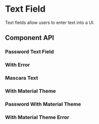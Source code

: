 

# Text Field

Text fields allow users to enter text into a UI.

<Canvas>
  <Story id="ui-components-ui-text-field-text-field-stories-js--default-story" />
</Canvas>

## Component API

<ArgsTable of={TextField} />

### Password Text Field

<Canvas>
  <Story id="ui-components-ui-text-field-text-field-stories-js--password" />
</Canvas>

### With Error

<Canvas>
  <Story id="ui-components-ui-text-field-text-field-stories-js--error" />
</Canvas>

### Mascara Text

<Canvas>
  <Story id="ui-components-ui-text-field-text-field-stories-js--mascara-text" />
</Canvas>

### With Material Theme

<Canvas>
  <Story id="ui-components-ui-text-field-text-field-stories-js--material-text" />
</Canvas>

### Password With Material Theme

<Canvas>
  <Story id="ui-components-ui-text-field-text-field-stories-js--material-password" />
</Canvas>

### With Material Theme Error

<Canvas>
  <Story id="ui-components-ui-text-field-text-field-stories-js--material-error" />
</Canvas>
